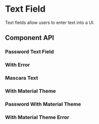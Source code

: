 

# Text Field

Text fields allow users to enter text into a UI.

<Canvas>
  <Story id="ui-components-ui-text-field-text-field-stories-js--default-story" />
</Canvas>

## Component API

<ArgsTable of={TextField} />

### Password Text Field

<Canvas>
  <Story id="ui-components-ui-text-field-text-field-stories-js--password" />
</Canvas>

### With Error

<Canvas>
  <Story id="ui-components-ui-text-field-text-field-stories-js--error" />
</Canvas>

### Mascara Text

<Canvas>
  <Story id="ui-components-ui-text-field-text-field-stories-js--mascara-text" />
</Canvas>

### With Material Theme

<Canvas>
  <Story id="ui-components-ui-text-field-text-field-stories-js--material-text" />
</Canvas>

### Password With Material Theme

<Canvas>
  <Story id="ui-components-ui-text-field-text-field-stories-js--material-password" />
</Canvas>

### With Material Theme Error

<Canvas>
  <Story id="ui-components-ui-text-field-text-field-stories-js--material-error" />
</Canvas>
